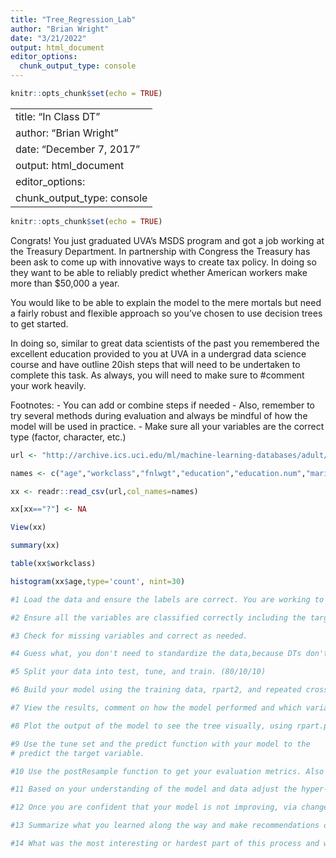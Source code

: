```yaml
---
title: "Tree_Regression_Lab"
author: "Brian Wright"
date: "3/21/2022"
output: html_document
editor_options: 
  chunk_output_type: console
---
```


```r
knitr::opts_chunk$set(echo = TRUE)
```

---
title: "In Class DT"
author: "Brian Wright"
date: "December 7, 2017"
output: html_document
editor_options: 
  chunk_output_type: console
---

```r
knitr::opts_chunk$set(echo = TRUE)
```

Congrats! You just graduated UVA's MSDS program and got a job working at the 
Treasury Department. In partnership with Congress the Treasury has been 
ask to come up with innovative ways to create tax policy. In doing so they 
want to be able to reliably predict whether American workers make more than 
$50,000 a year.  

You would like to be able to explain the model to the mere mortals 
but need a fairly robust and flexible approach so you've 
chosen to use decision trees to get started. 

In doing so, similar to  great data scientists of the past 
you remembered the excellent education provided 
to you at UVA in a undergrad data science course and have outline 
20ish steps that will need to be undertaken to complete this task. As always, you will need to make sure to #comment your work heavily. 


 Footnotes: 
-	You can add or combine steps if needed
-	Also, remember to try several methods during evaluation and always be 
mindful of how the model will be used in practice.
- Make sure all your variables are the correct type (factor, character, etc.)


```r
url <- "http://archive.ics.uci.edu/ml/machine-learning-databases/adult/adult.data"

names <- c("age","workclass","fnlwgt","education","education.num","marital.status","occupation","relationship","race","sex","capital.gain","capital.loss","hours.per.week","native.country", "salary")

xx <- readr::read_csv(url,col_names=names)

xx[xx=="?"] <- NA

View(xx)

summary(xx)

table(xx$workclass)

histogram(xx$age,type='count', nint=30)

```

```r
#1 Load the data and ensure the labels are correct. You are working to develop a model that can predict age.   
```

```r
#2 Ensure all the variables are classified correctly including the target variable and collapse factor variables as needed. 
```

```r
#3 Check for missing variables and correct as needed.  
```

```r
#4 Guess what, you don't need to standardize the data,because DTs don't require this to be done, they make local greedy decisions...keeps getting easier, go to the next step
```

```r
#5 Split your data into test, tune, and train. (80/10/10)
```

```r
#6 Build your model using the training data, rpart2, and repeated cross validation as reviewed in class with the caret package.
```

```r
#7 View the results, comment on how the model performed and which variables appear to be contributing the most (variable importance)  
```

```r
#8 Plot the output of the model to see the tree visually, using rpart.plot 
```

```r
#9 Use the tune set and the predict function with your model to the 
# predict the target variable.
```

```r
#10 Use the postResample function to get your evaluation metrics. Also calculate NRMSE using the variance for the target variable. Explain what all these measures mean in terms of your models predictive power.  
```

```r
#11 Based on your understanding of the model and data adjust the hyper-parameter via the built in train control function in caret or build and try new features, does the model quality improve or not? If so how and why, if not, why not?

```

```r
#12 Once you are confident that your model is not improving, via changes implemented on the training set and evaluated on the the tune set, predict with the test set and report final evaluation of the model. Discuss the output in comparison with the previous evaluations.  
```

```r
#13 Summarize what you learned along the way and make recommendations on how this could be used moving forward, being careful not to over promise. 
```

```r
#14 What was the most interesting or hardest part of this process and what questions do you still have? 
```
